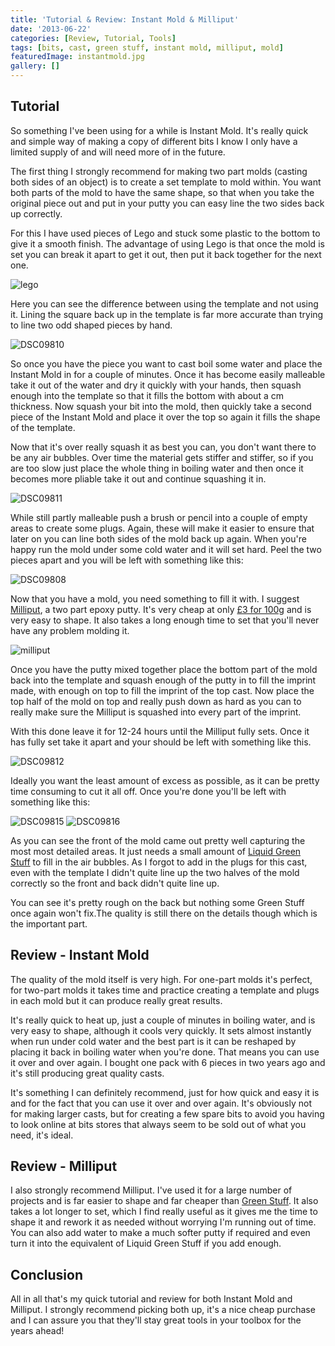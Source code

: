 ```yaml
---
title: 'Tutorial & Review: Instant Mold & Milliput'
date: '2013-06-22'
categories: [Review, Tutorial, Tools]
tags: [bits, cast, green stuff, instant mold, milliput, mold]
featuredImage: instantmold.jpg
gallery: []
---
```


## Tutorial

So something I've been using for a while is Instant Mold. It's really quick and simple way of making a copy of different bits I know I only have a limited supply of and will need more of in the future.

The first thing I strongly recommend for making two part molds (casting both sides of an object) is to create a set template to mold within. You want both parts of the mold to have the same shape, so that when you take the original piece out and put in your putty you can easy line the two sides back up correctly.

For this I have used pieces of Lego and stuck some plastic to the bottom to give it a smooth finish. The advantage of using Lego is that once the mold is set you can break it apart to get it out, then put it back together for the next one.

![lego](lego.jpg)

Here you can see the difference between using the template and not using it. Lining the square back up in the template is far more accurate than trying to line two odd shaped pieces by hand.

![DSC09810](DSC09808.jpg)

So once you have the piece you want to cast boil some water and place the Instant Mold in for a couple of minutes. Once it has become easily malleable take it out of the water and dry it quickly with your hands, then squash enough into the template so that it fills the bottom with about a cm thickness. Now squash your bit into the mold, then quickly take a second piece of the Instant Mold and place it over the top so again it fills the shape of the template.

Now that it's over really squash it as best you can, you don't want there to be any air bubbles. Over time the material gets stiffer and stiffer, so if you are too slow just place the whole thing in boiling water and then once it becomes more pliable take it out and continue squashing it in.

![DSC09811](DSC09811.jpg)

While still partly malleable push a brush or pencil into a couple of empty areas to create some plugs. Again, these will make it easier to ensure that later on you can line both sides of the mold back up again. When you're happy run the mold under some cold water and it will set hard. Peel the two pieces apart and you will be left with something like this:

![DSC09808](DSC09809.jpg)

Now that you have a mold, you need something to fill it with. I suggest [Milliput](http://www.milliput.com/), a two part epoxy putty. It's very cheap at only [£3 for 100g](http://www.amazon.co.uk/dp/B001OBBTMW) and is very easy to shape. It also takes a long enough time to set that you'll never have any problem molding it.

![milliput](milliput.jpg)

Once you have the putty mixed together place the bottom part of the mold back into the template and squash enough of the putty in to fill the imprint made, with enough on top to fill the imprint of the top cast. Now place the top half of the mold on top and really push down as hard as you can to really make sure the Milliput is squashed into every part of the imprint.

With this done leave it for 12-24 hours until the Milliput fully sets. Once it has fully set take it apart and your should be left with something like this.

![DSC09812](DSC09812.jpg)

Ideally you want the least amount of excess as possible, as it can be pretty time consuming to cut it all off. Once you're done you'll be left with something like this:

![DSC09815](DSC09815.jpg)
![DSC09816](DSC09816.jpg)

As you can see the front of the mold came out pretty well capturing the most most detailed areas. It just needs a small amount of [Liquid Green Stuff](http://www.games-workshop.com/en-GB/Citadel-Technical?s=99189956004) to fill in the air bubbles. As I forgot to add in the plugs for this cast, even with the template I didn't quite line up the two halves of the mold correctly so the front and back didn't quite line up.

You can see it's pretty rough on the back but nothing some Green Stuff once again won't fix.The quality is still there on the details though which is the important part.

## Review - Instant Mold

The quality of the mold itself is very high. For one-part molds it's perfect, for two-part molds it takes time and practice creating a template and plugs in each mold but it can produce really great results.

It's really quick to heat up, just a couple of minutes in boiling water, and is very easy to shape, although it cools very quickly. It sets almost instantly when run under cold water and the best part is it can be reshaped by placing it back in boiling water when you're done. That means you can use it over and over again. I bought one pack with 6 pieces in two years ago and it's still producing great quality casts.

It's something I can definitely recommend, just for how quick and easy it is and for the fact that you can use it over and over again. It's obviously not for making larger casts, but for creating a few spare bits to avoid you having to look online at bits stores that always seem to be sold out of what you need, it's ideal.

## Review - Milliput

I also strongly recommend Milliput. I've used it for a large number of projects and is far easier to shape and far cheaper than [Green Stuff](http://www.games-workshop.com/en-GB/Green-Stuff). It also takes a lot longer to set, which I find really useful as it gives me the time to shape it and rework it as needed without worrying I'm running out of time. You can also add water to make a much softer putty if required and even turn it into the equivalent of Liquid Green Stuff if you add enough.

## Conclusion

All in all that's my quick tutorial and review for both Instant Mold and Milliput. I strongly recommend picking both up, it's a nice cheap purchase and I can assure you that they'll stay great tools in your toolbox for the years ahead!
